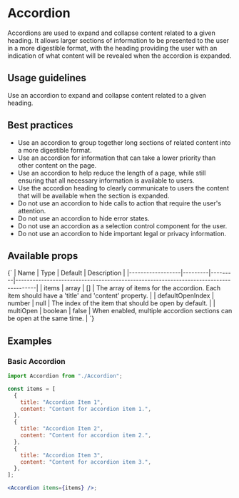 
<Meta of={AccordionStories} />

# Accordion

Accordions are used to expand and collapse content related to a given heading. It allows larger sections of information to be presented to the user in a more digestible format, with the heading providing the user with an indication of what content will be revealed when the accordion is expanded.

## Usage guidelines

Use an accordion to expand and collapse content related to a given heading.

<Canvas>
  <Story name="Default">
    <AccordionStories.Default />
  </Story>
</Canvas>

## Best practices

- Use an accordion to group together long sections of related content into a more digestible format.
- Use an accordion for information that can take a lower priority than other content on the page.
- Use an accordion to help reduce the length of a page, while still ensuring that all necessary information is available to users.
- Use the accordion heading to clearly communicate to users the content that will be available when the section is expanded.
- Do not use an accordion to hide calls to action that require the user's attention.
- Do not use an accordion to hide error states.
- Do not use an accordion as a selection control component for the user.
- Do not use an accordion to hide important legal or privacy information.

## Available props

<Markdown>
  {`
| Name             | Type    | Default | Description                                                                         |
|------------------|---------|---------|-------------------------------------------------------------------------------------|
| items            | array   | []    | The array of items for the accordion. Each item should have a 'title' and 'content' property. |
| defaultOpenIndex | number  | null  | The index of the item that should be open by default.                              |
| multiOpen        | boolean | false | When enabled, multiple accordion sections can be open at the same time.            |
`}
</Markdown>

## Examples

### Basic Accordion

```jsx
import Accordion from "./Accordion";

const items = [
  {
    title: "Accordion Item 1",
    content: "Content for accordion item 1.",
  },
  {
    title: "Accordion Item 2",
    content: "Content for accordion item 2.",
  },
  {
    title: "Accordion Item 3",
    content: "Content for accordion item 3.",
  },
];

<Accordion items={items} />;
```
